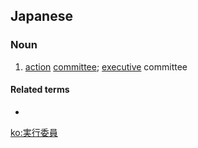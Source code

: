 ==Japanese==
{{ja-kanjitab|じつ|k1=じっ|こう|い|いん|yomi=o}}

===Noun===
{{ja-noun|じっこう.い.いん}}

# [[action]] [[committee]]; [[executive]] committee

====Related terms====
* {{ja-r|実行委員会|じっこう い.いんかい}}

[[ko:実行委員]]